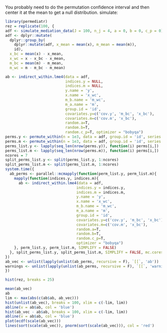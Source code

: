 You probably need to do the permutation confidence interval and then center it at the mean to get a null distribution.
simulate:

```r
library(permediatr)
rez = replicate(100, {
adf <- simulate_mediation_data(J = 100, n_j = 4, a = 0, b = 0, c_p = 0)
adf <- dplyr::mutate(
  dplyr::group_by(
    dplyr::mutate(adf, x_mean = mean(x), m_mean = mean(m)), 
    id),
  x_bc = mean(x) - x_mean,
  x_wc = x - x_bc - x_mean,
  m_bc = mean(m) - m_mean,
  m_wc = m - m_bc - m_mean)

ab <- indirect_within.lme4(data = adf, 
                           indices.y = NULL, 
                           indices.m = NULL, 
                           y.name = 'y',
                           x.name = 'x_wc',
                           m_b.name = 'm_wc',
                           m_a.name = 'm',
                           group.id = 'id',
                           covariates.y=c('cov.y', 'm_bc', 'x_bc'),
                           covariates.m=c('cov.m', 'x_bc'),
                           random.a=T,
                           random.b=T,
                           random.c_p=T, optimizer = "bobyqa")
perms.y <- permute_within(n = 1e3, data = adf, group.id = 'id', series = F)
perms.m <- permute_within(n = 1e3, data = adf, group.id = 'id', series = F)
perms_list.y <- lapply(seq_len(nrow(perms.y)), function(i) perms[i,])
perms_list.m <- lapply(seq_len(nrow(perms.m)), function(i) perms[i,])
ncores = 7
split_perms_list.y <- split(perms_list.y, 1:ncores)
split_perms_list.m <- split(perms_list.m, 1:ncores)
system.time({
  ab_perms <- parallel::mcmapply(function(perm_list.y, perm_list.m){
    mapply(function(indices.y, indices.m){
      ab <- indirect_within.lme4(data = adf, 
                                indices.y = indices.y,
                                indices.m = indices.m,
                                y.name = 'y',
                                x.name = 'x_wc',
                                m_b.name = 'm_wc',
                                m_a.name = 'm',
                                group.id = 'id',
                                covariates.y=c('cov.y', 'm_bc', 'x_bc'),
                                covariates.m=c('cov.m', 'x_bc'),
                                random.a=T,
                                random.b=T,
                                random.c_p=T, 
                                optimizer = "bobyqa")
    }, perm_list.y, perm_list.m, SIMPLIFY = FALSE)
  }, split_perms_list.y, split_perms_list.m, SIMPLIFY = FALSE, mc.cores = ncores)
})
ab_vec <- unlist(lapply(unlist(ab_perms, recursive = F), `[[`, 'ab'))
warnings <- unlist(lapply(unlist(ab_perms, recursive = F), `[[`, 'warnings'))
})

hist(rez, breaks = 25)

mean(ab_vec)
ab
lim <- max(abs(c(ab$ab, ab_vec)))
hist(unlist(ab_vec), breaks = 100, xlim = c(-lim, lim))
abline(v = ab$ab, col = 'blue')
hist(ab_vec - ab$ab, breaks = 100, xlim = c(-lim, lim))
abline(v = ab$ab, col = 'blue')
plot(ecdf(scale(ab_vec)))
lines(sort(scale(ab_vec)), pnorm(sort(scale(ab_vec))), col = 'red')
```
